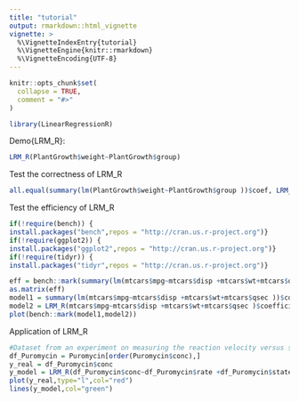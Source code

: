 ```yaml
---
title: "tutorial"
output: rmarkdown::html_vignette
vignette: >
  %\VignetteIndexEntry{tutorial}
  %\VignetteEngine{knitr::rmarkdown}
  %\VignetteEncoding{UTF-8}
---
```


```r
knitr::opts_chunk$set(
  collapse = TRUE,
  comment = "#>"
)
```

```r
library(LinearRegressionR)
```

Demo{LRM_R}:
```r
LRM_R(PlantGrowth$weight~PlantGrowth$group)
```

Test the correctness of LRM_R
```r
all.equal(summary(lm(PlantGrowth$weight~PlantGrowth$group ))$coef, LRM_R(PlantGrowth$weight~PlantGrowth$group)$coefficients)
```

Test the efficiency of LRM_R
```r
if(!require(bench)) {
install.packages("bench",repos = "http://cran.us.r-project.org")}
if(!require(ggplot2)) {
install.packages("ggplot2",repos = "http://cran.us.r-project.org")}
if(!require(tidyr)) {
install.packages("tidyr",repos = "http://cran.us.r-project.org")}

eff = bench::mark(summary(lm(mtcars$mpg~mtcars$disp +mtcars$wt+mtcars$qsec ))$coef, LRM_R(mtcars$mpg~mtcars$disp +mtcars$wt+mtcars$qsec )$coefficients)
as.matrix(eff)
model1 = summary(lm(mtcars$mpg~mtcars$disp +mtcars$wt+mtcars$qsec ))$coef
model2 = LRM_R(mtcars$mpg~mtcars$disp +mtcars$wt+mtcars$qsec )$coefficients
plot(bench::mark(model1,model2))
```

Application of LRM_R
```r
#Dataset from an experiment on measuring the reaction velocity versus substrate concentration in an enzymatic reaction involving untreated cells or cells treated with Puromycin.
df_Puromycin = Puromycin[order(Puromycin$conc),]
y_real = df_Puromycin$conc
y_model = LRM_R(df_Puromycin$conc~df_Puromycin$rate +df_Puromycin$state)$Y_model
plot(y_real,type="l",col="red")
lines(y_model,col="green")
```

